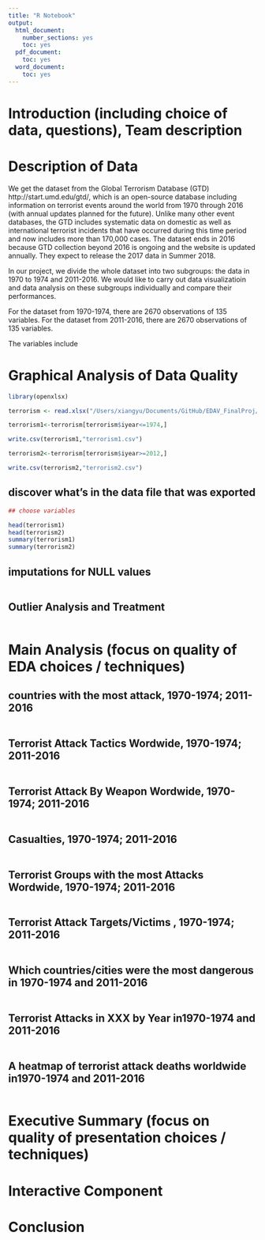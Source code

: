 ```yaml
---
title: "R Notebook"
output:
  html_document:
    number_sections: yes
    toc: yes
  pdf_document:
    toc: yes
  word_document:
    toc: yes
---
```

# Introduction (including choice of data, questions), Team description

# Description of Data

We get the dataset from the Global Terrorism Database (GTD) http://start.umd.edu/gtd/, which is an open-source database including information on terrorist events around the world from 1970 through 2016 (with annual updates planned for the future). Unlike many other event databases, the GTD includes systematic data on domestic as well as international terrorist incidents that have occurred during this time period and now includes more than 170,000 cases. The dataset ends in 2016 because GTD collection beyond 2016 is ongoing and the website is updated annually. They expect to release the 2017 data in Summer 2018. 

In our project, we divide the whole dataset into two subgroups: the data in 1970 to 1974 and 2011-2016. We would like to carry out data visualizatioin and data analysis on these subgroups individually and compare their performances.

For the dataset from 1970-1974, there are 2670 observations of 135 variables. For the dataset from 2011-2016, there are 2670 observations of 135 variables.

The variables include

# Graphical Analysis of Data Quality

```r

library(openxlsx)

terrorism <- read.xlsx("/Users/xiangyu/Documents/GitHub/EDAV_FinalProj/data/raw data/globalterrorismdb_0617dist.xlsx")

terrorism1<-terrorism[terrorism$iyear<=1974,]

write.csv(terrorism1,"terrorism1.csv")

terrorism2<-terrorism[terrorism$iyear>=2012,]

write.csv(terrorism2,"terrorism2.csv")
```


## discover what's in the data file that was exported
```r

## choose variables

head(terrorism1)
head(terrorism2)
summary(terrorism1)
summary(terrorism2)
```

## imputations for NULL values 
```r

```


## Outlier Analysis and Treatment
```r

```

# Main Analysis (focus on quality of EDA choices / techniques)

## countries with the most attack, 1970-1974; 2011-2016
```r

```

## Terrorist Attack Tactics Wordwide, 1970-1974; 2011-2016
```r

```

## Terrorist Attack By Weapon Wordwide, 1970-1974; 2011-2016
```r

```

## Casualties, 1970-1974; 2011-2016
```r

```

## Terrorist Groups with the most Attacks Wordwide, 1970-1974; 2011-2016
```r

```

## Terrorist Attack Targets/Victims , 1970-1974; 2011-2016
```r

```

## Which countries/cities were the most dangerous in  1970-1974 and 2011-2016
```r

```

## Terrorist Attacks in XXX by Year in1970-1974 and 2011-2016
```r

```

## A heatmap of terrorist attack deaths worldwide in1970-1974 and 2011-2016
```r

```


# Executive Summary (focus on quality of presentation choices / techniques)

# Interactive Component 

# Conclusion
